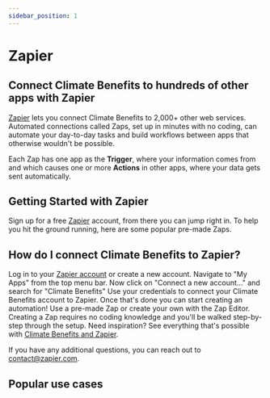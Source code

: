 ```yaml
---
sidebar_position: 1
---
```

# Zapier   

## Connect Climate Benefits to hundreds of other apps with Zapier 


[Zapier](https://zapier.com/apps/climate-benefits/integrations) lets you connect Climate Benefits to 2,000+ other web services. Automated connections called Zaps, set up in minutes with no coding, can automate your day-to-day tasks and build workflows between apps that otherwise wouldn't be possible.

Each Zap has one app as the **Trigger**, where your information comes from and which causes one or more **Actions** in other apps, where your data gets sent automatically. 

## Getting Started with Zapier
Sign up for a free [Zapier](https://zapier.com/apps/climate-benefits/integrations) account, from there you can jump right in. To help you hit the ground running, here are some popular pre-made Zaps.

<script src="https://zapier.com/zapbook/embed/widget.js?services=climate-benefits&container=true&limit=5,"></script>
## How do I connect Climate Benefits to Zapier?

Log in to your [Zapier account](https://zapier.com/sign-up) or create a new account.
Navigate to "My Apps" from the top menu bar.
Now click on "Connect a new account..." and search for "Climate Benefits"
Use your credentials to connect your Climate Benefits account to Zapier.
Once that's done you can start creating an automation! Use a pre-made Zap or create your own with the Zap Editor. Creating a Zap requires no coding knowledge and you'll be walked step-by-step through the setup. 
Need inspiration? See everything that's possible with [Climate Benefits and Zapier](https://zapier.com/apps/climate-benefits/integrations).

If you have any additional questions, you can reach out to contact@zapier.com.

## Popular use cases

<script src="https://zapier.com/apps/embed/widget.js?services=climate-benefits&limit=3"></script>